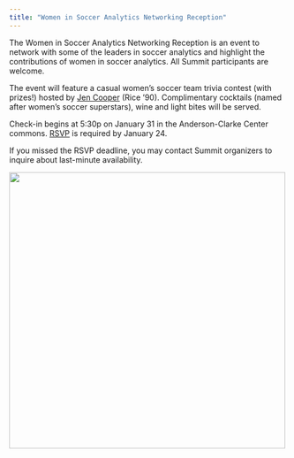 ```yaml
---
title: "Women in Soccer Analytics Networking Reception"
---
```


The Women in Soccer Analytics Networking Reception is an event to network with some of the leaders in soccer analytics and highlight the contributions of women in soccer analytics. All Summit participants are welcome.

The event will feature a casual women's soccer team trivia contest (with prizes!) hosted by [Jen Cooper](https://www.houstondynamofc.com/houstondash/news/the-keeper-jen-cooper-s-journey-through-soccer-30486){target=_blank} (Rice '90). Complimentary cocktails (named after women's soccer superstars), wine and light bites will be served.

Check-in begins at 5:30p on January 31 in the Anderson-Clarke Center commons. [RSVP](https://forms.gle/XTw5BjqSDgFFUhRo8){target=_blank} is required by January 24.

If you missed the RSVP deadline, you may contact Summit organizers to inquire about last-minute availability.

[![](../../assets/rice.png){width=500 fig-align="center"}](https://sport.rice.edu/sport-analytics-major){target="_blank"}
